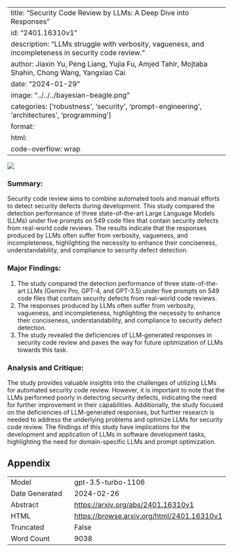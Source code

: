 
---
title: "Security Code Review by LLMs: A Deep Dive into Responses"
id: "2401.16310v1"
description: "LLMs struggle with verbosity, vagueness, and incompleteness in security code review."
author: Jiaxin Yu, Peng Liang, Yujia Fu, Amjed Tahir, Mojtaba Shahin, Chong Wang, Yangxiao Cai
date: "2024-01-29"
image: "../../../bayesian-beagle.png"
categories: ['robustness', 'security', 'prompt-engineering', 'architectures', 'programming']
format:
  html:
    code-overflow: wrap
---

![](../../../bayesian-beagle.png)

### Summary:
Security code review aims to combine automated tools and manual efforts to detect security defects during development. This study compared the detection performance of three state-of-the-art Large Language Models (LLMs) under five prompts on 549 code files that contain security defects from real-world code reviews. The results indicate that the responses produced by LLMs often suffer from verbosity, vagueness, and incompleteness, highlighting the necessity to enhance their conciseness, understandability, and compliance to security defect detection.

### Major Findings:
1. The study compared the detection performance of three state-of-the-art LLMs (Gemini Pro, GPT-4, and GPT-3.5) under five prompts on 549 code files that contain security defects from real-world code reviews.
2. The responses produced by LLMs often suffer from verbosity, vagueness, and incompleteness, highlighting the necessity to enhance their conciseness, understandability, and compliance to security defect detection.
3. The study revealed the deficiencies of LLM-generated responses in security code review and paves the way for future optimization of LLMs towards this task.

### Analysis and Critique:
The study provides valuable insights into the challenges of utilizing LLMs for automated security code review. However, it is important to note that the LLMs performed poorly in detecting security defects, indicating the need for further improvement in their capabilities. Additionally, the study focused on the deficiencies of LLM-generated responses, but further research is needed to address the underlying problems and optimize LLMs for security code review. The findings of this study have implications for the development and application of LLMs in software development tasks, highlighting the need for domain-specific LLMs and prompt optimization.

## Appendix

|          |          |
|----------|----------|
| Model     | gpt-3.5-turbo-1106       |
| Date Generated     | 2024-02-26       |
| Abstract | [https://arxiv.org/abs/2401.16310v1](https://arxiv.org/abs/2401.16310v1)        |
| HTML     | [https://browse.arxiv.org/html/2401.16310v1](https://browse.arxiv.org/html/2401.16310v1)       |
| Truncated       | False       |
| Word Count       | 9038       |